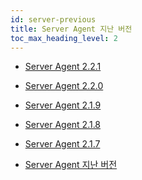 ```yaml
---
id: server-previous
title: Server Agent 지난 버전
toc_max_heading_level: 2
---
```


* [Server Agent 2.2.1](server-2.2.1)

* [Server Agent 2.2.0](server-2.2.0)

* [Server Agent 2.1.9](server-2.1.9)

* [Server Agent 2.1.8](server-2.1.8)

* [Server Agent 2.1.7](server-2.1.7)

* [Server Agent 지난 버전](https://deprecated-docs.whatap.io/kr/releasenotes/#server-agent-release-notes)
